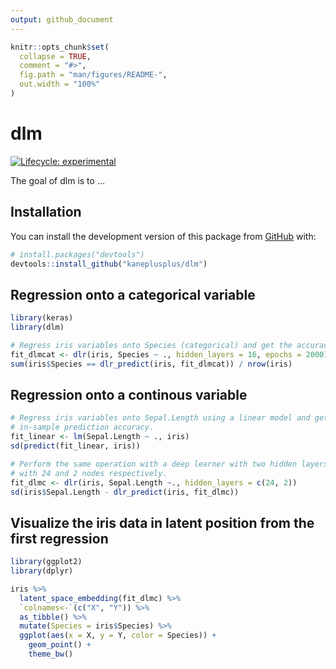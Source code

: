 ```yaml
---
output: github_document
---
```


<!-- README.md is generated from README.Rmd. Please edit that file -->

```r
knitr::opts_chunk$set(
  collapse = TRUE,
  comment = "#>",
  fig.path = "man/figures/README-",
  out.width = "100%"
)
```

# dlm

<!-- badges: start -->
[![Lifecycle: experimental](https://img.shields.io/badge/lifecycle-experimental-orange.svg)](https://www.tidyverse.org/lifecycle/#experimental)
<!-- badges: end -->

The goal of dlm is to ...

## Installation

You can install the development version of this package from 
[GitHub](https://github.com/) with:

``` r
# install.packages("devtools")
devtools::install_github("kaneplusplus/dlm")
```

## Regression onto a categorical variable

```r
library(keras)
library(dlm)

# Regress iris variables onto Species (categorical) and get the accuracy.
fit_dlmcat <- dlr(iris, Species ~ ., hidden_layers = 16, epochs = 2000)
sum(iris$Species == dlr_predict(iris, fit_dlmcat)) / nrow(iris)
```

## Regression onto a continous variable

```r
# Regress iris variables onto Sepal.Length using a linear model and get the 
# in-sample prediction accuracy.
fit_linear <- lm(Sepal.Length ~ ., iris)
sd(predict(fit_linear, iris))

# Perform the same operation with a deep learner with two hidden layers
# with 24 and 2 nodes respectively.
fit_dlmc <- dlr(iris, Sepal.Length ~., hidden_layers = c(24, 2))
sd(iris$Sepal.Length - dlr_predict(iris, fit_dlmc))
```

## Visualize the iris data in latent position from the first regression

```r
library(ggplot2)
library(dplyr)

iris %>% 
  latent_space_embedding(fit_dlmc) %>%
  `colnames<-`(c("X", "Y")) %>%
  as_tibble() %>%
  mutate(Species = iris$Species) %>%
  ggplot(aes(x = X, y = Y, color = Species)) +
    geom_point() +
    theme_bw()

```
